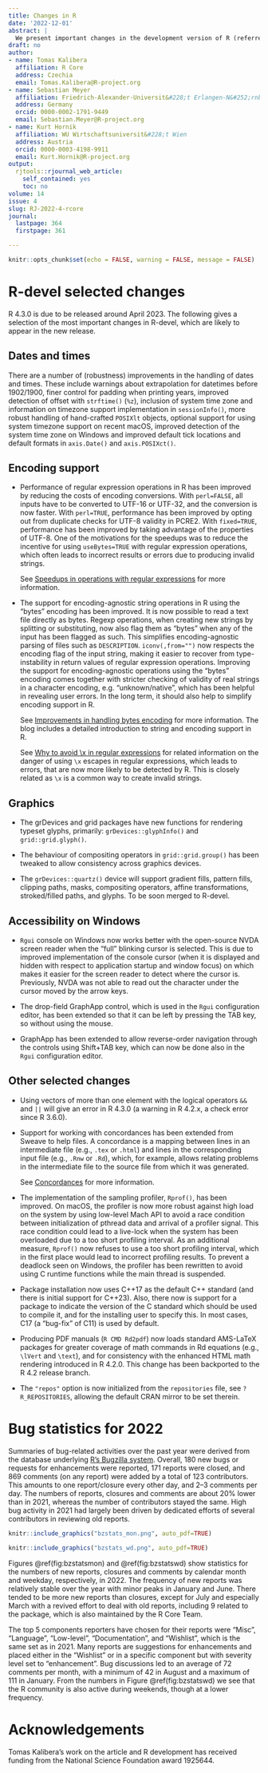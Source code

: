 ```yaml
---
title: Changes in R
date: '2022-12-01'
abstract: |
  We present important changes in the development version of R (referred to as R-devel, to become R 4.3). Some statistics on bug tracking activities in 2022 are also provided.
draft: no
author:
- name: Tomas Kalibera
  affiliation: R Core
  address: Czechia
  email: Tomas.Kalibera@R-project.org
- name: Sebastian Meyer
  affiliation: Friedrich-Alexander-Universit&#228;t Erlangen-N&#252;rnberg
  address: Germany
  orcid: 0000-0002-1791-9449
  email: Sebastian.Meyer@R-project.org
- name: Kurt Hornik
  affiliation: WU Wirtschaftsuniversit&#228;t Wien
  address: Austria
  orcid: 0000-0003-4198-9911
  email: Kurt.Hornik@R-project.org
output:
  rjtools::rjournal_web_article:
    self_contained: yes
    toc: no
volume: 14
issue: 4
slug: RJ-2022-4-rcore
journal:
  lastpage: 364
  firstpage: 361

---
```





```r
knitr::opts_chunk$set(echo = FALSE, warning = FALSE, message = FALSE)
```

# R-devel selected changes

R 4.3.0 is due to be released around April 2023.  The following gives a
selection of the most important changes in R-devel, which are likely to
appear in the new release.

## Dates and times

There are a number of (robustness) improvements in the handling of dates
and times.  These include warnings about extrapolation for datetimes before
1902/1900, finer control for padding when printing years, improved detection
of offset with `strftime()` (`%z`), inclusion of system time zone and
information on timezone support implementation in `sessionInfo()`, more
robust handling of hand-crafted `POSIXlt` objects, optional support for
using system timezone support on recent macOS, improved detection of the
system time zone on Windows and improved default tick locations and default
formats in `axis.Date()` and `axis.POSIXct()`.

## Encoding support

 - Performance of regular expression operations in R has been improved by
   reducing the costs of encoding conversions.  With `perl=FALSE`, all
   inputs have to be converted to UTF-16 or UTF-32, and the conversion is
   now faster.  With `perl=TRUE`, performance has been improved by opting
   out from duplicate checks for UTF-8 validity in PCRE2.  With
   `fixed=TRUE`, performance has been improved by taking advantage of the
   properties of UTF-8.  One of the motivations for the speedups was to
   reduce the incentive for using `useBytes=TRUE` with regular expression
   operations, which often leads to incorrect results or errors due to
   producing invalid strings.

   See [Speedups in operations with regular expressions](https://blog.r-project.org/2022/07/12/speedups-in-operations-with-regular-expressions)
   for more information.

 - The support for encoding-agnostic string operations in R using the
   "bytes" encoding has been improved. It is now possible to read a text
   file directly as bytes. Regexp operations, when creating new strings by
   splitting or substituting, now also flag them as "bytes" when any of the
   input has been flagged as such. This simplifies encoding-agnostic parsing
   of files such as `DESCRIPTION`. `iconv(,from="")` now respects the
   encoding flag of the input string, making it easier to recover from
   type-instability in return values of regular expression operations.
   Improving the support for encoding-agnostic operations using the "bytes"
   encoding comes together with stricter checking of validity of real
   strings in a character encoding, e.g. "unknown/native", which has been
   helpful in revealing user errors. In the long term, it should also help
   to simplify encoding support in R.

   See [Improvements in handling bytes encoding](https://blog.r-project.org/2022/10/10/improvements-in-handling-bytes-encoding)
   for more information. The blog includes a detailed introduction to string and
   encoding support in R. 

   See [Why to avoid \\x in regular expressions](https://blog.r-project.org/2022/06/27/why-to-avoid-%5Cx-in-regular-expressions/)
   for related information on the danger of using `\x` escapes in regular
   expressions, which leads to errors, that are now more likely to be
   detected by R.  This is closely related as `\x` is a common way to
   create invalid strings.

## Graphics

 - The grDevices and grid packages have new functions for rendering typeset
   glyphs, primarily: `grDevices::glyphInfo()` and `grid::grid.glyph()`.

 - The behaviour of compositing operators in `grid::grid.group()` has been
   tweaked to allow consistency across graphics devices.

 - The `grDevices::quartz()` device will support gradient fills, pattern
   fills, clipping paths, masks, compositing operators, affine
   transformations, stroked/filled paths, and glyphs.  To be soon merged to
   R-devel.

## Accessibility on Windows

- `Rgui` console on Windows now works better with the open-source NVDA
  screen reader when the "full" blinking cursor is selected.  This is due to
  improved implementation of the console cursor (when it is displayed and
  hidden with respect to application startup and window focus) on which
  makes it easier for the screen reader to detect where the cursor is. 
  Previously, NVDA was not able to read out the character under the cursor
  moved by the arrow keys.

- The drop-field GraphApp control, which is used in the `Rgui` configuration
  editor, has been extended so that it can be left by pressing the TAB key,
  so without using the mouse.

- GraphApp has been extended to allow reverse-order navigation through the
  controls using Shift+TAB key, which can now be done also in the `Rgui`
  configuration editor.

## Other selected changes

- Using vectors of more than one element with the logical operators `&&`
  and `||` will give an error in R 4.3.0 (a warning in R 4.2.x, a check
  error since R 3.6.0).

 - Support for working with concordances has been extended from
   Sweave to help files.  A concordance is a mapping between lines in an
   intermediate file (e.g., `.tex` or `.html`) and lines in the
   corresponding input file (e.g., `.Rnw` or `.Rd`), which, for example, allows
   relating problems in the intermediate file to the source file from which
   it was generated.

   See [Concordances](https://blog.r-project.org/2022/10/20/concordances) for more
   information.

 - The implementation of the sampling profiler, `Rprof()`, has been
   improved.  On macOS, the profiler is now more robust against high load on
   the system by using low-level Mach API to avoid a race condition between
   initialization of pthread data and arrival of a profiler signal.  This
   race condition could lead to a live-lock when the system has been
   overloaded due to a too short profiling interval.  As an additional
   measure, `Rprof()` now refuses to use a too short profiling interval,
   which in the first place would lead to incorrect profiling results.  To
   prevent a deadlock seen on Windows, the profiler has been rewritten to
   avoid using C runtime functions while the main thread is suspended.

 - Package installation now uses C++17 as the default C++ standard (and
   there is initial support for C++23).  Also, there now is support for
   a package to indicate the version of the C standard which should be
   used to compile it, and for the installing user to specify this.  In
   most cases, C17 (a "bug-fix" of C11) is used by default.

- Producing PDF manuals (`R CMD Rd2pdf`) now loads standard AMS-LaTeX
  packages for greater coverage of math commands in Rd equations
  (e.g., `\lVert` and `\text`), and for consistency with the 
  enhanced HTML math rendering introduced in R 4.2.0. This change has been
  backported to the R 4.2 release branch.

- The `"repos"` option is now initialized from the `repositories` file,
  see `?R_REPOSITORIES`, allowing the default CRAN mirror to be set therein.


# Bug statistics for 2022

Summaries of bug-related activities over the past year were derived from the
database underlying [R's Bugzilla system](https://bugs.R-project.org/).
Overall, 180 new bugs or requests for enhancements were reported,
171 reports were closed, and 869 comments (on any report) were added
by a total of 123 contributors.
This amounts to one report/closure every other day,
and 2--3 comments per day.
The numbers of reports, closures and comments are about 20\% lower than in
2021, <!-- % 244, 220, 1065, 115
% 2020, % 338, 364, 1560, 157 -->
whereas the number of contributors stayed the same.
High bug activity in 2021 had largely been driven by dedicated efforts of
several contributors in reviewing old reports.

```r
knitr::include_graphics("bzstats_mon.png", auto_pdf=TRUE)
```

```r
knitr::include_graphics("bzstats_wd.png", auto_pdf=TRUE)
```

Figures \@ref(fig:bzstatsmon) and \@ref(fig:bzstatswd) show statistics for the numbers of new reports,
closures and comments by calendar month and weekday, respectively, in 2022.
The frequency of new reports was relatively stable over the year with minor
peaks in January and June. There tended to be more new reports than
closures, except for July and especially March with a revived effort
to deal with old reports, including 9 related to the \CRANpkg{nlme} package,
which is also maintained by the R Core Team.

The top 5 components reporters have chosen for their reports were
"Misc", "Language", "Low-level", "Documentation",  and "Wishlist",
which is the same set as in 2021. Many reports are suggestions for
enhancements and placed either in the "Wishlist" or in a
specific component but with severity level set to "enhancement".
Bug discussions led to an average of 72 comments per month, with a minimum
of 42 in August and a maximum of 111 in January.
From the numbers in Figure \@ref(fig:bzstatswd) we see that the R community is also active during
weekends, though at a lower frequency.


# Acknowledgements {.unnumbered}

Tomas Kalibera's work on the article and R development has received funding
from the National Science Foundation award 1925644.

